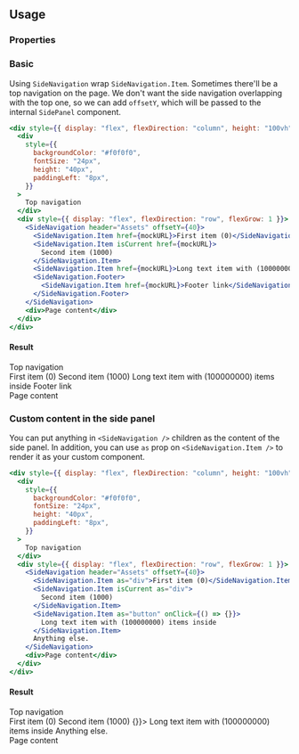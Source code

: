 
<Description markdown={Readme} />

## Usage

### Properties

<Props of={SideNavigation} />

### Basic

Using `SideNavigation` wrap `SideNavigation.Item`. Sometimes there'll be a top navigation on the page. We don't want the side navigation overlapping with the top one, so we can add `offsetY`, which will be passed to the internal `SidePanel` component.

```jsx
<div style={{ display: "flex", flexDirection: "column", height: "100vh" }}>
  <div
    style={{
      backgroundColor: "#f0f0f0",
      fontSize: "24px",
      height: "40px",
      paddingLeft: "8px",
    }}
  >
    Top navigation
  </div>
  <div style={{ display: "flex", flexDirection: "row", flexGrow: 1 }}>
    <SideNavigation header="Assets" offsetY={40}>
      <SideNavigation.Item href={mockURL}>First item (0)</SideNavigation.Item>
      <SideNavigation.Item isCurrent href={mockURL}>
        Second item (1000)
      </SideNavigation.Item>
      <SideNavigation.Item href={mockURL}>Long text item with (100000000) items inside</SideNavigation.Item>
      <SideNavigation.Footer>
        <SideNavigation.Item href={mockURL}>Footer link</SideNavigation.Item>
      </SideNavigation.Footer>
    </SideNavigation>
    <div>Page content</div>
  </div>
</div>
```

#### Result

<div style={{ display: "flex", flexDirection: "column", height: "100vh" }}>
  <div
    style={{
      backgroundColor: "#f0f0f0",
      fontSize: "24px",
      height: "40px",
      paddingLeft: "8px",
    }}
  >
    Top navigation
  </div>
  <div style={{ display: "flex", flexDirection: "row", flexGrow: 1 }}>
    <SideNavigation header="Assets" offsetY={40}>
      <SideNavigation.Item href="mock_url">First item (0)</SideNavigation.Item>
      <SideNavigation.Item isCurrent href="mock_url">
        Second item (1000)
      </SideNavigation.Item>
      <SideNavigation.Item href="mock_url">Long text item with (100000000) items inside</SideNavigation.Item>
      <SideNavigation.Footer>
        <SideNavigation.Item href="mock_url">Footer link</SideNavigation.Item>
      </SideNavigation.Footer>
    </SideNavigation>
    <div>Page content</div>
  </div>
</div>

### Custom content in the side panel

You can put anything in `<SideNavigation />` children as the content of the side panel. In addition, you can use `as` prop on `<SideNavigation.Item />` to render it as your custom component.

```jsx
<div style={{ display: "flex", flexDirection: "column", height: "100vh" }}>
  <div
    style={{
      backgroundColor: "#f0f0f0",
      fontSize: "24px",
      height: "40px",
      paddingLeft: "8px",
    }}
  >
    Top navigation
  </div>
  <div style={{ display: "flex", flexDirection: "row", flexGrow: 1 }}>
    <SideNavigation header="Assets" offsetY={40}>
      <SideNavigation.Item as="div">First item (0)</SideNavigation.Item>
      <SideNavigation.Item isCurrent as="div">
        Second item (1000)
      </SideNavigation.Item>
      <SideNavigation.Item as="button" onClick={() => {}}>
        Long text item with (100000000) items inside
      </SideNavigation.Item>
      Anything else.
    </SideNavigation>
    <div>Page content</div>
  </div>
</div>
```

#### Result

<div style={{ display: "flex", flexDirection: "column", height: "100vh" }}>
  <div
    style={{
      backgroundColor: "#f0f0f0",
      fontSize: "24px",
      height: "40px",
      paddingLeft: "8px",
    }}
  >
    Top navigation
  </div>
  <div style={{ display: "flex", flexDirection: "row", flexGrow: 1 }}>
    <SideNavigation header="Assets" offsetY={40}>
      <SideNavigation.Item as="div">First item (0)</SideNavigation.Item>
      <SideNavigation.Item isCurrent as="div">
        Second item (1000)
      </SideNavigation.Item>
      <SideNavigation.Item as="button" onClick={() => {}}>
        Long text item with (100000000) items inside
      </SideNavigation.Item>
      Anything else.
    </SideNavigation>
    <div>Page content</div>
  </div>
</div>
